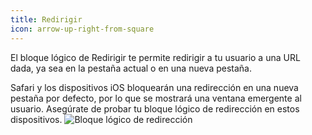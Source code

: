 ```yaml
---
title: Redirigir
icon: arrow-up-right-from-square
---
```


El bloque lógico de Redirigir te permite redirigir a tu usuario a una URL dada, ya sea en la pestaña actual o en una nueva pestaña.

<Warning>
  Safari y los dispositivos iOS bloquearán una redirección en una nueva pestaña
  por defecto, por lo que se mostrará una ventana emergente al usuario.
  Asegúrate de probar tu bloque lógico de redirección en estos dispositivos.
</Warning>

<Frame>
  <img
    src="/images/blocks/logic/redirect.png"
    alt="Bloque lógico de redirección"
  />
</Frame>
